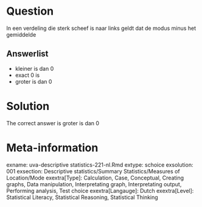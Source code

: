 Question
========

In een verdeling die sterk scheef is naar links geldt dat de modus minus het gemiddelde

Answerlist
----------
* kleiner is dan 0
* exact 0 is
* groter is dan 0

Solution
========

The correct answer is  groter is dan 0

Meta-information
================
exname: uva-descriptive statistics-221-nl.Rmd
extype: schoice
exsolution: 001
exsection: Descriptive statistics/Summary Statistics/Measures of Location/Mode
exextra[Type]: Calculation, Case, Conceptual, Creating graphs, Data manipulation, Interpretating graph, Interpretating output, Performing analysis, Test choice
exextra[Langauge]: Dutch
exextra[Level]: Statistical Literacy, Statistical Reasoning, Statistical Thinking
